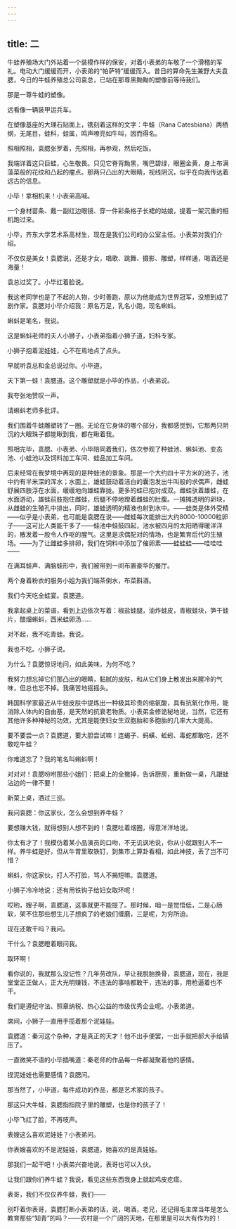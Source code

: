 ```yaml
---
---
---
```

title: 二
---




牛蛙养殖场大门外站着一个装模作样的保安，对着小表弟的车敬了一个滑稽的军礼。电动大门缓缓而开，小表弟的“帕萨特”缓缓而入。昔日的算命先生兼野大夫袁腮，今日的牛蛙养殖总公司袁总，已站在那尊黑黝黝的塑像前等待我们。

那是一尊牛蛙的塑像。

远看像一辆装甲运兵车。

在塑像基座的大理石贴面上，镌刻着这样的文字：牛蛙（Rana Catesbiana）两栖纲，无尾目，蛙科，蛙属，鸣声嘹亮如牛叫，因而得名。

照相照相，袁腮张罗着，先照相，再参观，然后吃饭。

我端详着这只巨蛙，心生敬畏。只见它脊背黝黑，嘴巴碧绿，眼圈金黄，身上布满藻菜般的花纹和凸起的瘤点。那两只凸出的大眼睛，视线阴沉，似乎在向我传达着远古的信息。

小毕！拿相机来！小表弟高喊。

一个身材苗条、戴一副红边眼镜、穿一件彩条格子长裙的姑娘，提着一架沉重的相机跑过来。

小毕，齐东大学艺术系高材生，现在是我们公司的办公室主任。小表弟对我们介绍。

不仅仅是美女！袁腮说，还是才女，唱歌、跳舞、摄影、雕塑，样样通，喝酒还是海量！

袁总过奖了。小毕红着脸说。

我这老同学也是了不起的人物，少时善跑，原以为他能成为世界冠军，没想到成了剧作家。袁腮对小毕介绍我：原名万足，乳名小跑，现名蝌蚪。

蝌蚪是笔名，我说。

这是蝌蚪老师的夫人小狮子，小表弟指着小狮子道，妇科专家。

小狮子抱着泥娃娃，心不在焉地点了点头。

早就听袁总和金总说过你。小毕道。

天下第一蛙！袁腮道。这个雕塑就是小毕的作品，小表弟说。

我夸张地赞叹一声。

请蝌蚪老师多批评。

我们围着牛蛙雕塑转了一圈。无论在它身体的哪个部分，我都感觉到，它那两只阴沉的大眼珠子都能瞅到我，都在瞅着我。

照相完毕，袁腮、小表弟、小毕陪同着我们，依次参观了种蛙池、蝌蚪池、变态池、小蛙池以及饲料加工车间、蛙品加工车间。

后来经常在我梦境中再现的是种蛙池的景象。那是一个大约四十平方米的池子，池中约有半米深的浑水；水面上，雄蛙鼓动着洁白的囊泡发出牛叫般的求偶声，雌蛙舒展四肢浮在水面，缓缓地向雄蛙靠拢。更多的蛙已抱对成双。雌蛙驮着雄蛙，在水面游动，雄蛙前肢抱住雌蛙，后腿不停地蹬着雌蛙的肚腹。一摊摊透明的卵块，从雌蛙的生殖孔中排出，同时，雄蛙透明的精液也射到水中。——蛙类是体外受精——似乎是小表弟，也可能是袁腮在说——雌蛙每次能排出大约8000-10000粒卵子——这可比人类能干多了——蛙池中蛙鼓四起，池水被四月的太阳晒得暖洋洋的，散发着一股令人作呕的腥气。这里是求偶配对的情场，也是繁育后代的生殖场。——为了让雌蛙多排卵，我们在饲料中添加了催卵素——蛙蛙蛙——哇哇哇——

在满耳蛙声、满脑蛙形中，我们被带到一间布置豪华的餐厅。

两个身着粉衣的服务小姐为我们端茶倒水，布菜斟酒。

我们今天吃全蛙宴。袁腮道。

我拿起桌上的菜谱，看到上边依次写着：椒盐蛙腿，油炸蛙皮，青椒蛙块，笋干蛙片，醋熘蝌蚪，西米蛙卵汤……

对不起，我不吃青蛙。我说。

我也不吃。小狮子说。

为什么？袁腮惊讶地问，如此美味，为何不吃？

我努力想忘掉它们那凸出的眼睛，黏腻的皮肤，和从它们身上散发出来腥冷的气味，但总也忘不掉。我痛苦地摇摇头。

韩国科学家最近从牛蛙皮肤中提炼出一种极其珍贵的缩氨酸，具有抗氧化作用，能消除人体内的自由基，是天然的抗衰老物质。小表弟金修诡秘地说，当然，它还有其他许多种神秘的功效，尤其是能使妇女生双胞胎和多胞胎的几率大大提高。

要不要尝一点？袁腮道，要大胆尝试嘛！连蝎子、蚂蟥、蚯蚓、毒蛇都敢吃，还不敢吃牛蛙？

你难道忘了？我的笔名叫蝌蚪啊！

对对对！袁腮吩咐那些小姐们：把桌上的全撤掉，告诉厨房，重新做一桌，凡跟蛙沾边的一律不要！

新菜上桌，酒过三巡。

我问袁腮：你这家伙，怎么会想到养牛蛙？

要想赚大钱，就得想别人想不到的！袁腮吐着烟圈，得意洋洋地说。

你太有才了！我模仿着某小品演员的口吻，不无讥讽地说，你从小就跟别人不一样。养牛蛙是好，但从牛胃里取铁钉，到集市上算卦看相，如此神技，丢了岂不可惜？

蝌蚪，你这家伙，打人不打脸，骂人不揭短嘛。袁腮道。

小狮子冷冷地说：还有用铁钩子给妇女取环呢！

哎哟，嫂子啊，袁腮道，这事就更不能提了。那时候，咱一是觉悟低，二是心肠软，架不住那些想生儿子想疯了的老娘们缠磨，三是呢，为穷所迫。

现在还敢干吗？我问。

干什么？袁腮瞪着眼问我。

取环啊！

看你说的，我就那么没记性？几年劳改队，早让我脱胎换骨，袁腮道，现在，我是堂堂正正做人，正大光明赚钱，不违法的事啥都敢干，违法的事，用枪逼着也不干。

我们是遵纪守法、照章纳税、热心公益的市级优秀企业呢。小表弟道。

席间，小狮子一直用手揽着那个泥娃娃。

袁腮道：秦河这个杂种，才是真正的天才！他不出手便罢，一出手就把郝大手给镇压了。

一直微笑不语的小毕插嘴道：秦老师的作品每一件都凝聚着他的感情。

捏泥娃娃也需要感情？袁腮问。

那当然了，小毕道，每件成功的作品，都是艺术家的孩子。

那这只大牛蛙，袁腮指指院子里的雕塑，也是你的孩子了！

小毕飞红了脸，不再吱声。

表嫂这么喜欢泥娃娃？小表弟问。

你表嫂喜欢的不是泥娃娃，袁腮道，她喜欢的是真娃娃。

那我们一起干吧！小表弟兴奋地说，表哥也可以入伙。

让我们跟你们养牛蛙？我说，看见这些东西我身上就起鸡皮疙瘩。

表哥，我们不仅仅养牛蛙，我们——

别吓着你表哥，袁腮打断小表弟的话，说，喝酒，老兄，还记得毛主席当年是怎么教育那些“知青”的吗？——农村是一个广阔的天地，在那里是可以大有作为的！